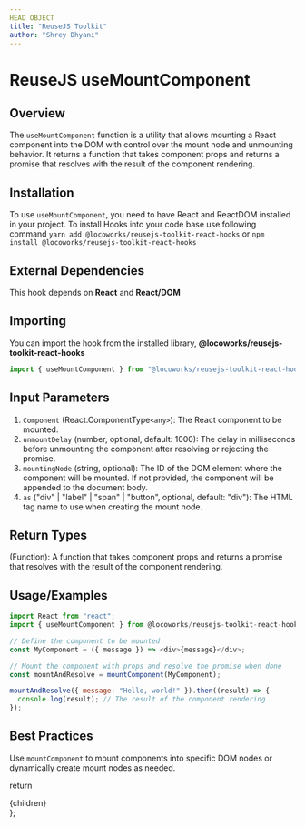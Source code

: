 ```yaml
---
HEAD OBJECT
title: "ReuseJS Toolkit"
author: "Shrey Dhyani"
---
```


# ReuseJS useMountComponent

## Overview

The `useMountComponent` function is a utility that allows mounting a React component into the DOM with control over the mount node and unmounting behavior. It returns a function that takes component props and returns a promise that resolves with the result of the component rendering.

## Installation

To use `useMountComponent`, you need to have React and ReactDOM installed in your project.
To install Hooks into your code base use following command `yarn add @locoworks/reusejs-toolkit-react-hooks` or `npm install @locoworks/reusejs-toolkit-react-hooks`

## External Dependencies

This hook depends on **React** and **React/DOM**

## Importing
You can import the hook from the installed library, **@locoworks/reusejs-toolkit-react-hooks**
```javascript
import { useMountComponent } from "@locoworks/reusejs-toolkit-react-hooks"
```

## Input Parameters

1. `Component` (React.ComponentType`<any>`): The React component to be mounted.
2. `unmountDelay` (number, optional, default: 1000): The delay in milliseconds before unmounting the component after resolving or rejecting the promise.
3. `mountingNode` (string, optional): The ID of the DOM element where the component will be mounted. If not provided, the component will be appended to the document body.
4. `as` ("div" | "label" | "span" | "button", optional, default: "div"): The HTML tag name to use when creating the mount node.

## Return Types

(Function): A function that takes component props and returns a promise that resolves with the result of the component rendering.

## Usage/Examples

```javascript
import React from "react";
import { useMountComponent } from @locoworks/reusejs-toolkit-react-hooks

// Define the component to be mounted
const MyComponent = ({ message }) => <div>{message}</div>;

// Mount the component with props and resolve the promise when done
const mountAndResolve = mountComponent(MyComponent);

mountAndResolve({ message: "Hello, world!" }).then((result) => {
  console.log(result); // The result of the component rendering
});
```

## Best Practices
Use `mountComponent` to mount components into specific DOM nodes or dynamically create mount nodes as needed.

  return <div className="prose max-w-full mx-4 pb-10" >{children}</div>
};